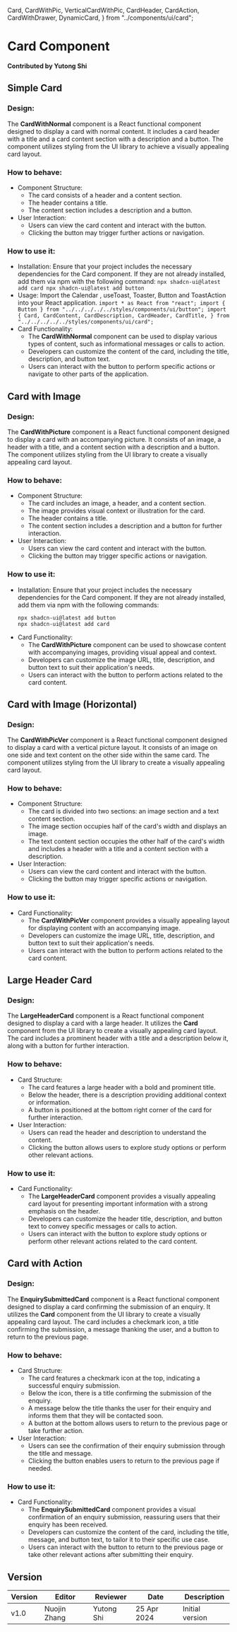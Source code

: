   Card,
  CardWithPic,
  VerticalCardWithPic,
  CardHeader,
  CardAction,
  CardWithDrawer,
  DynamicCard,
} from "../components/ui/card";

# Card Component

**Contributed by Yutong Shi**

## Simple Card
### Design:

   The **CardWithNormal** component is a React functional component designed to display a card with normal content. It includes a card header with a title and a card content section with a description and a button. The component utilizes styling from the UI library to achieve a visually appealing card layout.

### How to behave:

   - Component Structure:
     - The card consists of a header and a content section.
     - The header contains a title.
     - The content section includes a description and a button.
   - User Interaction:
     - Users can view the card content and interact with the button.
     - Clicking the button may trigger further actions or navigation.

### How to use it:

   - Installation: Ensure that your project includes the necessary dependencies for the Card component. If they are not already installed, add them via npm with the following command:
    ```
    npx shadcn-ui@latest add card
    npx shadcn-ui@latest add button
    ```
   - Usage: Import the Calendar , useToast, Toaster, Button and ToastAction into your React application.
    ```
    import * as React from "react";
    import { Button } from "../../../../../styles/components/ui/button";
    import {
      Card,
      CardContent,
      CardDescription,
      CardHeader,
      CardTitle,
    } from "../../../../../styles/components/ui/card";
    ```
   - Card Functionality:
     - The **CardWithNormal** component can be used to display various types of content, such as informational messages or calls to action.
     - Developers can customize the content of the card, including the title, description, and button text.
     - Users can interact with the button to perform specific actions or navigate to other parts of the application.
<Card />

## Card with Image
### Design:

   The **CardWithPicture** component is a React functional component designed to display a card with an accompanying picture. It consists of an image, a header with a title, and a content section with a description and a button. The component utilizes styling from the UI library to create a visually appealing card layout.

### How to behave:

   - Component Structure:
     - The card includes an image, a header, and a content section.
     - The image provides visual context or illustration for the card.
     - The header contains a title.
     - The content section includes a description and a button for further interaction.
   - User Interaction:
     - Users can view the card content and interact with the button.
     - Clicking the button may trigger specific actions or navigation.

### How to use it:

   - Installation:
     Ensure that your project includes the necessary dependencies for the Card component. If they are not already installed, add them via npm with the following commands:
     ```
     npx shadcn-ui@latest add button
     npx shadcn-ui@latest add card
     ```
   - Card Functionality:
     - The **CardWithPicture** component can be used to showcase content with accompanying images, providing visual appeal and context.
     - Developers can customize the image URL, title, description, and button text to suit their application's needs.
     - Users can interact with the button to perform actions related to the card content.
<CardWithPic />

## Card with Image (Horizontal)
### Design:

   The **CardWithPicVer** component is a React functional component designed to display a card with a vertical picture layout. It consists of an image on one side and text content on the other side within the same card. The component utilizes styling from the UI library to create a visually appealing card layout.

### How to behave:

   - Component Structure:
     - The card is divided into two sections: an image section and a text content section.
     - The image section occupies half of the card's width and displays an image.
     - The text content section occupies the other half of the card's width and includes a header with a title and a content section with a description.
   - User Interaction:
     - Users can view the card content and interact with the button.
     - Clicking the button may trigger specific actions or navigation.

### How to use it:

   - Card Functionality:
     - The **CardWithPicVer** component provides a visually appealing layout for displaying content with an accompanying image.
     - Developers can customize the image URL, title, description, and button text to suit their application's needs.
     - Users can interact with the button to perform actions related to the card content.
<VerticalCardWithPic />

## Large Header Card
### Design:

   The **LargeHeaderCard** component is a React functional component designed to display a card with a large header. It utilizes the **Card** component from the UI library to create a visually appealing card layout. The card includes a prominent header with a title and a description below it, along with a button for further interaction.

### How to behave:

   - Card Structure:
     - The card features a large header with a bold and prominent title.
     - Below the header, there is a description providing additional context or information.
     - A button is positioned at the bottom right corner of the card for further interaction.
   - User Interaction:
     - Users can read the header and description to understand the content.
     - Clicking the button allows users to explore study options or perform other relevant actions.

### How to use it:

   - Card Functionality:
     - The **LargeHeaderCard** component provides a visually appealing card layout for presenting important information with a strong emphasis on the header.
     - Developers can customize the header title, description, and button text to convey specific messages or calls to action.
     - Users can interact with the button to explore study options or perform other relevant actions related to the card content.
<CardHeader />

## Card with Action
### Design:

   The **EnquirySubmittedCard** component is a React functional component designed to display a card confirming the submission of an enquiry. It utilizes the **Card** component from the UI library to create a visually appealing card layout. The card includes a checkmark icon, a title confirming the submission, a message thanking the user, and a button to return to the previous page.

### How to behave:

   - Card Structure:
     - The card features a checkmark icon at the top, indicating a successful enquiry submission.
     - Below the icon, there is a title confirming the submission of the enquiry.
     - A message below the title thanks the user for their enquiry and informs them that they will be contacted soon.
     - A button at the bottom allows users to return to the previous page or take further action.
   - User Interaction:
     - Users can see the confirmation of their enquiry submission through the title and message.
     - Clicking the button enables users to return to the previous page if needed.

### How to use it:

   - Card Functionality:
     - The **EnquirySubmittedCard** component provides a visual confirmation of an enquiry submission, reassuring users that their enquiry has been received.
     - Developers can customize the content of the card, including the title, message, and button text, to tailor it to their specific use case.
     - Users can interact with the button to return to the previous page or take other relevant actions after submitting their enquiry.
<CardAction />

<CardWithDrawer />
<DynamicCard />

## Version

| Version | Editor      | Reviewer      | Date       | Description     |
|---------|-------------|-------------|------------|-----------------|
| v1.0    | Nuojin Zhang | Yutong Shi | 25 Apr 2024 | Initial version |
